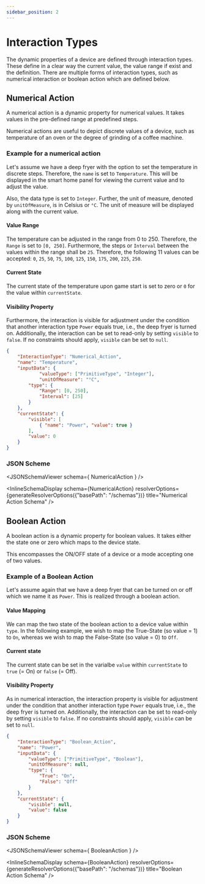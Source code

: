 ```yaml
---
sidebar_position: 2
---
```



# Interaction Types

The dynamic properties of a device are defined through interaction types.
These define in a clear way the current value, the value range if exist and the definition.
There are multiple forms of interaction types, such as numerical interaction or boolean action which are defined below.

## Numerical Action

A numerical action is a dynamic property for numerical values. It takes values in the pre-defined range at predefined steps.

Numerical actions are useful to depict discrete values of a device, such as temperature of an oven or the degree of grinding of a coffee machine.

### Example for a numerical action

Let's assume we have a deep fryer with the option to set the temperature in discrete steps. Therefore, the `name` is set to `Temperature`. This will be displayed in the smart home panel for viewing the current value and to adjust the value.

Also, the data type is set to  `Integer`. Further, the unit of measure, denoted by `unitOfMeasure`, is in Celsius or `°C`. The unit of measure will be displayed along with the current value.

#### Value Range

The temperature can be adjusted in the range from 0 to 250. Therefore, the `Range` is set to `[0, 250]`. Furthermore, the steps or `Interval` between the values within the range shall be `25`. Therefore, the following 11 values can be accepted: `0`, `25`, `50`, `75`, `100`, `125`, `150`, `175`, `200`, `225`, `250`.

#### Current State

The current state of the temperature upon game start is set to zero or `0` for the value within `currentState`.

#### Visibility Property

Furthermore, the interaction is visible for adjustment under the condition that another interaction type `Power` equals true, i.e., the deep fryer is turned on.
Additionally, the interaction can be set to read-only by setting `visible` to `false`.
If no constraints should apply, `visible` can be set to `null`.

```json
{
    "InteractionType": "Numerical_Action",
    "name": "Temperature",
    "inputData": {
            "valueType": ["PrimitiveType", "Integer"],
            "unitOfMeasure": "°C",
        "type": {
            "Range": [0, 250],
            "Interval": [25]
        }
    },
    "currentState": {
        "visible": [
            { "name": "Power", "value": true }
        ],
        "value": 0
    }
}
```

### JSON Scheme

<JSONSchemaViewer schema={ NumericalAction } />

<InlineSchemaDisplay 
  schema={NumericalAction} 
  resolverOptions={generateResolverOptions({"basePath": "/schemas"})} 
  title="Numerical Action Schema"
/>

## Boolean Action

A boolean action is a dynamic property for boolean values. It takes either the state one or zero which maps to the device state.

This encompasses the ON/OFF state of a device or a mode accepting one of two values.

### Example of a Boolean Action

Let's assume again that we have a deep fryer that can be turned on or off which we name it as `Power`. This is realized through a boolean action.

#### Value Mapping

We can map the two state of the boolean action to a device value within `type`. In the following example,
we wish to map the True-State (so value = 1) to `On`,
whereas we wish to map the False-State (so value = 0) to `Off`.

#### Current state

The current state can be set in the varialbe `value` within `currentState` to `true` (= On) or `false` (= Off).

#### Visibility Property

As in numerical interaction, the interaction property is visible for adjustment under the condition that another interaction type `Power` equals true, i.e., the deep fryer is turned on.
Additionally, the interaction can be set to read-only by setting `visible` to `false`.
If no constraints should apply, `visible` can be set to `null`.

```json
{
    "InteractionType": "Boolean_Action",
    "name": "Power",
    "inputData": {
        "valueType": ["PrimitiveType", "Boolean"],
        "unitOfMeasure": null,
        "type": {
            "True": "On",
            "False": "Off"
        }
    },
    "currentState": {
        "visible": null,
        "value": false
    }
}
```

### JSON Scheme 

<JSONSchemaViewer schema={ BooleanAction } />

<InlineSchemaDisplay 
  schema={BooleanAction} 
  resolverOptions={generateResolverOptions({"basePath": "/schemas"})} 
  title="Boolean Action Schema"
/>